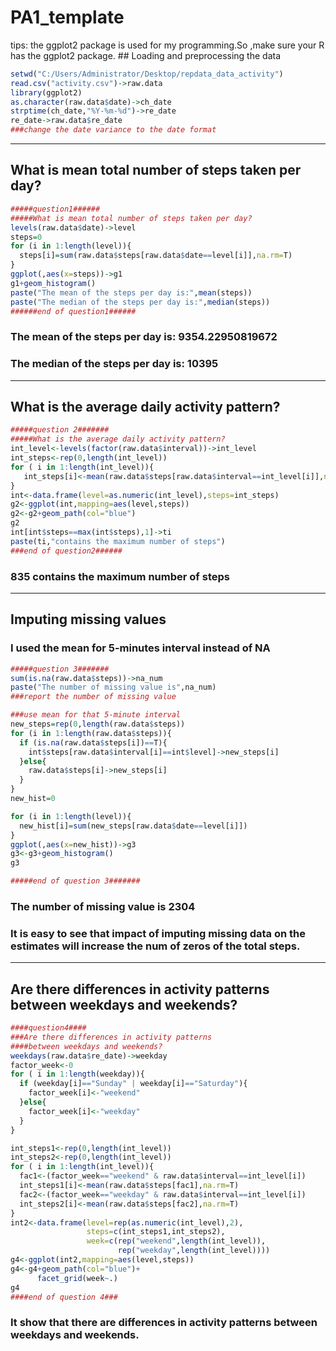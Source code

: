 PA1_template
========================================================

tips: the ggplot2 package is used for my programming.So ,make sure your R has the ggplot2 package.
## Loading and preprocessing the data

```r
setwd("C:/Users/Administrator/Desktop/repdata_data_activity")
read.csv("activity.csv")->raw.data
library(ggplot2)
as.character(raw.data$date)->ch_date
strptime(ch_date,"%Y-%m-%d")->re_date
re_date->raw.data$re_date
###change the date variance to the date format

```

----------------------------------------------------------

## What is mean total number of steps taken per day?

```r
#####question1######
#####What is mean total number of steps taken per day?
levels(raw.data$date)->level
steps=0
for (i in 1:length(level)){
  steps[i]=sum(raw.data$steps[raw.data$date==level[i]],na.rm=T)
}
ggplot(,aes(x=steps))->g1
g1+geom_histogram()
paste("The mean of the steps per day is:",mean(steps))
paste("The median of the steps per day is:",median(steps))
######end of question1######

```
### The mean of the steps per day is: 9354.22950819672
### The median of the steps per day is: 10395

------------------------------------------------------

## What is the average daily activity pattern?


```r
#####question 2#######
#####What is the average daily activity pattern?
int_level<-levels(factor(raw.data$interval))->int_level
int_steps<-rep(0,length(int_level))
for ( i in 1:length(int_level)){
   int_steps[i]<-mean(raw.data$steps[raw.data$interval==int_level[i]],na.rm=T)
}
int<-data.frame(level=as.numeric(int_level),steps=int_steps)
g2<-ggplot(int,mapping=aes(level,steps))
g2<-g2+geom_path(col="blue")
g2
int[int$steps==max(int$steps),1]->ti
paste(ti,"contains the maximum number of steps")
###end of question2######
```
### 835 contains the maximum number of steps

-------------------------------------------------------

## Imputing missing values
### I used the mean for 5-minutes interval instead of NA
```r
#####question 3#######
sum(is.na(raw.data$steps))->na_num
paste("The number of missing value is",na_num)
###report the number of missing value

###use mean for that 5-minute interval 
new_steps=rep(0,length(raw.data$steps))
for (i in 1:length(raw.data$steps)){
  if (is.na(raw.data$steps[i])==T){
    int$steps[raw.data$interval[i]==int$level]->new_steps[i]   
  }else{
    raw.data$steps[i]->new_steps[i]
  }
}
new_hist=0

for (i in 1:length(level)){
  new_hist[i]=sum(new_steps[raw.data$date==level[i]])
}
ggplot(,aes(x=new_hist))->g3
g3<-g3+geom_histogram()
g3

#####end of question 3#######
```
### The number of missing value is 2304
### It is easy to see that impact of imputing missing data on the estimates will increase  the num of zeros of the total steps.

-------------------------------------------------------

## Are there differences in activity patterns between weekdays and weekends?
```r
####question4####
###Are there differences in activity patterns 
####between weekdays and weekends?
weekdays(raw.data$re_date)->weekday
factor_week<-0
for ( i in 1:length(weekday)){
  if (weekday[i]=="Sunday" | weekday[i]=="Saturday"){
    factor_week[i]<-"weekend"
  }else{
    factor_week[i]<-"weekday"
  }
} 

int_steps1<-rep(0,length(int_level))
int_steps2<-rep(0,length(int_level))
for ( i in 1:length(int_level)){
  fac1<-(factor_week=="weekend" & raw.data$interval==int_level[i])
  int_steps1[i]<-mean(raw.data$steps[fac1],na.rm=T)
  fac2<-(factor_week=="weekday" & raw.data$interval==int_level[i])
  int_steps2[i]<-mean(raw.data$steps[fac2],na.rm=T)
}
int2<-data.frame(level=rep(as.numeric(int_level),2),
                 steps=c(int_steps1,int_steps2),
                 week=c(rep("weekend",length(int_level)),
                        rep("weekday",length(int_level))))
g4<-ggplot(int2,mapping=aes(level,steps))
g4<-g4+geom_path(col="blue")+
      facet_grid(week~.)
g4
####end of question 4###
```

### It show that there are differences in activity patterns between weekdays and weekends.

